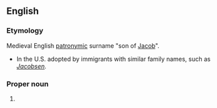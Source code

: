 ==English==

===Etymology===
Medieval English [[patronymic]] surname "son of [[Jacob]]".
*In the U.S. adopted by immigrants with similar family names, such as {{etyl|no}} ''[[Jacobsen]]''.

===Proper noun===
{{en-proper noun}}

# {{surname|A=An|English|from=Middle English}}